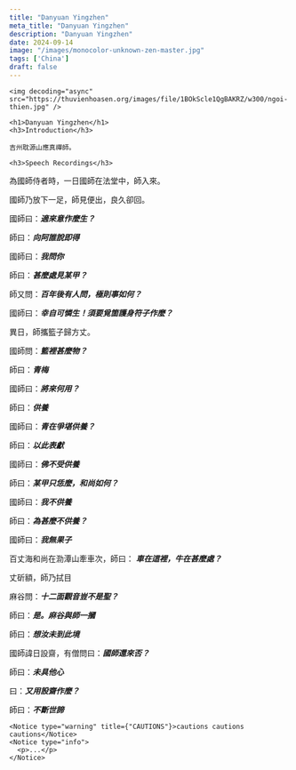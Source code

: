 ```yaml
---
title: "Danyuan Yingzhen"
meta_title: "Danyuan Yingzhen"
description: "Danyuan Yingzhen"
date: 2024-09-14
image: "/images/monocolor-unknown-zen-master.jpg"
tags: ['China']
draft: false
---
```


<div className="grid xl:grid-cols-8 lg:grid-cols-8 md:grid-cols-2 sm:grid-cols-2 xs:grid-cols-1 gap-8">

<div className="lg:col-span-3 md:col-span-1">

    <img decoding="async" src="https://thuvienhoasen.org/images/file/1BOkScle1QgBAKRZ/w300/ngoi-thien.jpg" />

    <h1>Danyuan Yingzhen</h1>
    <h3>Introduction</h3>

    吉州耽源山應真禪師。

</div>

<div className="lg:col-span-3 md:col-span-1">

    <h3>Speech Recordings</h3>

  為國師侍者時，一日國師在法堂中，師入來。

  國師乃放下一足，師見便出，良久卻回。

  國師曰：___適來意作麼生？___

  師曰：___向阿誰說即得___

  國師曰：___我問你___

  師曰：___甚麼處見某甲？___

  師又問：___百年後有人問，極則事如何？___

  國師曰：___幸自可憐生！須要覓箇護身符子作麼？___

  異日，師攜籃子歸方丈。

  國師問：___籃裡甚麼物？___

  師曰：___青梅___

  國師曰：___將來何用？___

  師曰：___供養___

  國師曰：___青在爭堪供養？___

  師曰：___以此表獻___

  國師曰：___佛不受供養___

  師曰：___某甲只恁麼，和尚如何？___

  國師曰：___我不供養___

  師曰：___為甚麼不供養？___

  國師曰：___我無果子___

  百丈海和尚在泐潭山牽車次，師曰： ___車在這裡，牛在甚麼處？___

  丈斫額，師乃拭目

  麻谷問：___十二面觀音豈不是聖？___

  師曰：___是。麻谷與師一摑___

  師曰：___想汝未到此境___

  國師諱日設齋，有僧問曰：___國師還來否？___

  師曰：___未具他心___

  曰：___又用設齋作麼？___

  師曰：___不斷世諦___

</div>

<div className="lg:col-span-2">

    <Notice type="warning" title={"CAUTIONS"}>cautions cautions cautions</Notice>
    <Notice type="info">
      <p>...</p>
    </Notice>

</div>

</div>


